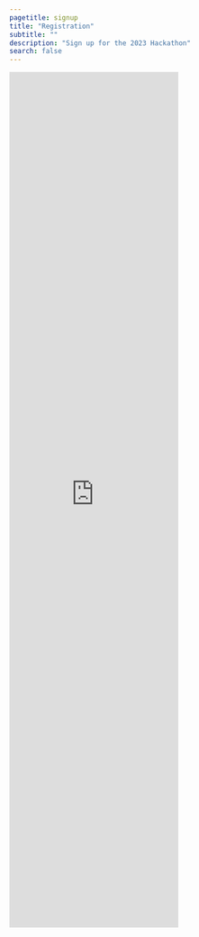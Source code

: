 ```yaml
---
pagetitle: signup
title: "Registration"
subtitle: ""
description: "Sign up for the 2023 Hackathon"
search: false
---
```



<div class="container-special">
  <iframe class="responsive-iframe" src="https://docs.google.com/forms/d/e/1FAIpQLSeys2dgnkU-nnDe0ugtLVRSranSPa5mFAixZhxeiJSFAwDrqQ/viewform?embedded=true" idth="700" height="1518" frameborder="0" marginheight="0" marginwidth="0"></iframe>
</div> 
